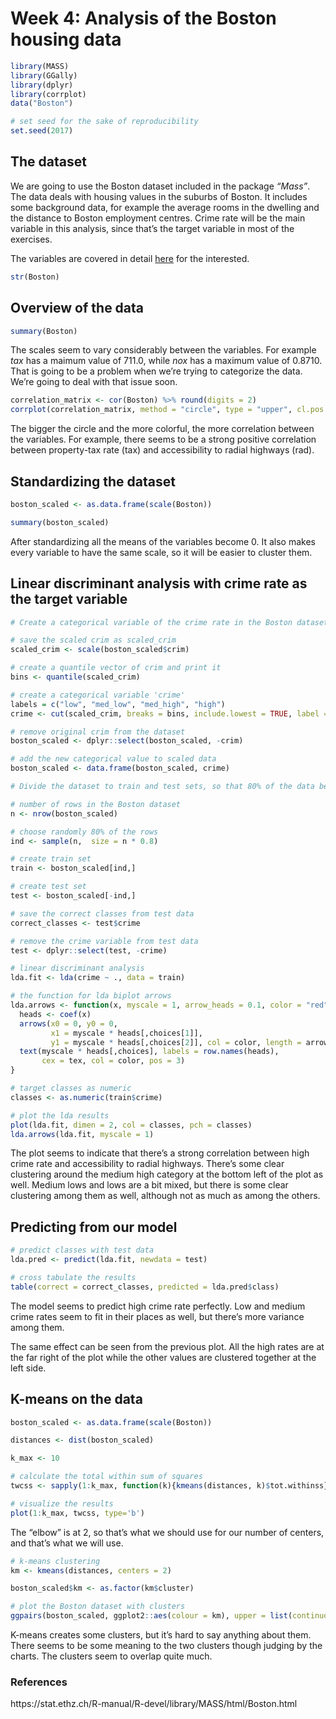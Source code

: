 # Week 4: Analysis of the Boston housing data

```r
library(MASS)
library(GGally)
library(dplyr)
library(corrplot)
data("Boston")

# set seed for the sake of reproducibility
set.seed(2017)
```

## The dataset

We are going to use the Boston dataset included in the package *"Mass"*. The data deals with housing values in the suburbs of Boston. It includes some background data, for example the average rooms in the dwelling and the distance to Boston employment centres. Crime rate will be the main variable in this analysis, since that's the target variable in most of the exercises.

The variables are covered in detail [here](https://stat.ethz.ch/R-manual/R-devel/library/MASS/html/Boston.html) for the interested.

```r
str(Boston)
```

## Overview of the data

```r
summary(Boston)
```

The scales seem to vary considerably between the variables. For example *tax* has a maimum value of 711.0, while *nox* has a maximum value of 0.8710. That is going to be a problem when we're trying to categorize the data. We're going to deal with that issue soon.

```r
correlation_matrix <- cor(Boston) %>% round(digits = 2)
corrplot(correlation_matrix, method = "circle", type = "upper", cl.pos = "b", tl.pos = "d", tl.cex = 0.6)
```

The bigger the circle and the more colorful, the more correlation between the variables. For example, there seems to be a strong positive correlation between property-tax rate (tax) and accessibility to radial highways (rad).

## Standardizing the dataset

```r
boston_scaled <- as.data.frame(scale(Boston))

summary(boston_scaled)
```

After standardizing all the means of the variables become 0. It also makes every variable to have the same scale, so it will be easier to cluster them.

## Linear discriminant analysis with crime rate as the target variable

```r
# Create a categorical variable of the crime rate in the Boston dataset (from the scaled crime rate). Use the quantiles as the break points in the categorical variable. Drop the old crime rate variable from the dataset. 

# save the scaled crim as scaled_crim
scaled_crim <- scale(boston_scaled$crim)

# create a quantile vector of crim and print it
bins <- quantile(scaled_crim)

# create a categorical variable 'crime'
labels = c("low", "med_low", "med_high", "high")
crime <- cut(scaled_crim, breaks = bins, include.lowest = TRUE, label = labels)

# remove original crim from the dataset
boston_scaled <- dplyr::select(boston_scaled, -crim)

# add the new categorical value to scaled data
boston_scaled <- data.frame(boston_scaled, crime)

# Divide the dataset to train and test sets, so that 80% of the data belongs to the train set.

# number of rows in the Boston dataset 
n <- nrow(boston_scaled)

# choose randomly 80% of the rows
ind <- sample(n,  size = n * 0.8)

# create train set
train <- boston_scaled[ind,]

# create test set 
test <- boston_scaled[-ind,]

# save the correct classes from test data
correct_classes <- test$crime

# remove the crime variable from test data
test <- dplyr::select(test, -crime)

# linear discriminant analysis
lda.fit <- lda(crime ~ ., data = train)

# the function for lda biplot arrows
lda.arrows <- function(x, myscale = 1, arrow_heads = 0.1, color = "red", tex = 0.75, choices = c(1,2)){
  heads <- coef(x)
  arrows(x0 = 0, y0 = 0, 
         x1 = myscale * heads[,choices[1]], 
         y1 = myscale * heads[,choices[2]], col = color, length = arrow_heads)
  text(myscale * heads[,choices], labels = row.names(heads), 
       cex = tex, col = color, pos = 3)
}

# target classes as numeric
classes <- as.numeric(train$crime)

# plot the lda results
plot(lda.fit, dimen = 2, col = classes, pch = classes)
lda.arrows(lda.fit, myscale = 1)
```

The plot seems to indicate that there's a strong correlation between high crime rate and accessibility to radial highways. There's some clear clustering around the medium high category at the bottom left of the plot as well. Medium lows and lows are a bit mixed, but there is some clear clustering among them as well, although not as much as among the others.

## Predicting from our model

```r
# predict classes with test data
lda.pred <- predict(lda.fit, newdata = test)

# cross tabulate the results
table(correct = correct_classes, predicted = lda.pred$class)
```

The model seems to predict high crime rate perfectly. Low and medium crime rates seem to fit in their places as well, but there's more variance among them.

The same effect can be seen from the previous plot. All the high rates are at the far right of the plot while the other values are clustered together at the left side.

## K-means on the data

```r
boston_scaled <- as.data.frame(scale(Boston))

distances <- dist(boston_scaled)

k_max <- 10

# calculate the total within sum of squares
twcss <- sapply(1:k_max, function(k){kmeans(distances, k)$tot.withinss})

# visualize the results
plot(1:k_max, twcss, type='b')
```

The "elbow" is at 2, so that's what we should use for our number of centers, and that's what we will use.

```r
# k-means clustering
km <- kmeans(distances, centers = 2)

boston_scaled$km <- as.factor(km$cluster)

# plot the Boston dataset with clusters
ggpairs(boston_scaled, ggplot2::aes(colour = km), upper = list(continuous = wrap("cor", size = 4.75, alignPercent = 1)))
```

K-means creates some clusters, but it's hard to say anything about them. There seems to be some meaning to the two clusters though judging by the charts. The clusters seem to overlap quite much.

### References
https://stat.ethz.ch/R-manual/R-devel/library/MASS/html/Boston.html